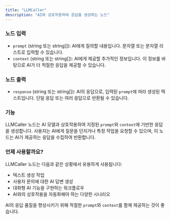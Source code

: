 ```yaml
---
title: "LLMCaller"
description: "AI와 상호작용하여 응답을 생성하는 노드"
---
```


### 노드 입력

- `prompt` (string 또는 string[]): AI에게 질의할 내용입니다. 문자열 또는 문자열 리스트로 입력할 수 있습니다.
- `context` (string 또는 string[]): AI에게 제공할 추가적인 정보입니다. 이 정보를 바탕으로 AI가 더 적절한 응답을 제공할 수 있습니다.

### 노드 출력

- `response` (string 또는 string[]): AI의 응답으로, 입력된 `prompt`에 따라 생성된 텍스트입니다. 단일 응답 또는 여러 응답으로 반환될 수 있습니다.

### 기능

LLMCaller 노드는 AI 모델과 상호작용하여 지정된 `prompt`와 `context`에 기반한 응답을 생성합니다. 사용자는 AI에게 질문을 던지거나 특정 작업을 요청할 수 있으며, 이 노드는 AI가 제공하는 응답을 수집하여 반환합니다.

### 언제 사용할까요?

LLMCaller 노드는 다음과 같은 상황에서 유용하게 사용됩니다:

- 텍스트 생성 작업
- 사용자 문의에 대한 AI 답변 생성
- 대화형 AI 기능을 구현하는 워크플로우
- AI와의 상호작용을 자동화해야 하는 다양한 시나리오

<Info>AI의 응답 품질을 향상시키기 위해 적절한 `prompt`와 `context`를 함께 제공하는 것이 좋습니다.</Info>
